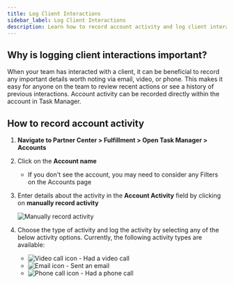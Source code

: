 ```yaml
---
title: Log Client Interactions
sidebar_label: Log Client Interactions
description: Learn how to record account activity and log client interactions in Task Manager
---
```


## Why is logging client interactions important?

When your team has interacted with a client, it can be beneficial to record any important details worth noting via email, video, or phone. This makes it easy for anyone on the team to review recent actions or see a history of previous interactions. Account activity can be recorded directly within the account in Task Manager.

## How to record account activity

1. **Navigate to Partner Center > Fulfillment > Open Task Manager > Accounts**
2. Click on the **Account name**
   * If you don't see the account, you may need to consider any Filters on the Accounts page
3. Enter details about the activity in the **Account Activity** field by clicking on **manually record activity**
   
   ![Manually record activity](/img/fulfillment/task-manager/manually-record-activity.jpg)

4. Choose the type of activity and log the activity by selecting any of the below activity options. Currently, the following activity types are available: 
   * ![Video call icon](/img/fulfillment/task-manager/video-call-icon.jpg) - Had a video call
   * ![Email icon](/img/fulfillment/task-manager/email-icon.jpg) - Sent an email
   * ![Phone call icon](/img/fulfillment/task-manager/phone-call-icon.jpg) - Had a phone call